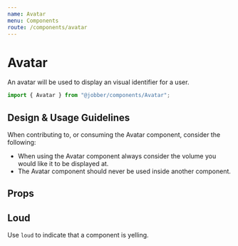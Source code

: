 ```yaml
---
name: Avatar
menu: Components
route: /components/avatar
---
```



# Avatar

<ComponentStatus stage="pre" responsive="no" accessible="yes" />

An avatar will be used to display an visual identifier for a user.

```ts
import { Avatar } from "@jobber/components/Avatar";
```

<Playground>
  <Avatar
    imageUrl="https://api.adorable.io/avatars/150/jobbler"
    name="The Jobbler"
    size="large"
    initials="JBLR"
    color="var(--color-indigo)"
  />
</Playground>

<!--
  It is not necessary to include Design & Usage Guidlelines. Use this section
  to answer common questions and considerations about component usage.
-->

## Design & Usage Guidelines

When contributing to, or consuming the Avatar component, consider the following:

- When using the Avatar component always consider the volume you would like it
  to be displayed at.
- The Avatar component should never be used inside another component.

## Props

<Props of={Avatar} />

<!--
  It is not necessary to provide an example of each prop. Use usage examples to
  highlight key features of a component or particular considerations.

  See `Button.mdx` for a good example of this.
-->

## Loud

Use `loud` to indicate that a component is yelling.

<Playground>
  <Avatar text="Fred" loud={true} />
</Playground>
